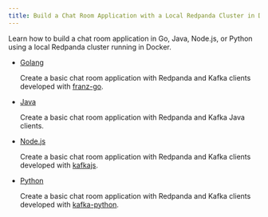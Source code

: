 ```yaml
---
title: Build a Chat Room Application with a Local Redpanda Cluster in Docker
---
```


<head>
    <meta name="title" content="Build a Chat Room Application with a Local Redpanda Cluster in Docker | Redpanda Docs"/>
    <meta name="description" content="Learn how to build a chat room application in Go, Java, Node.js, or Python using a local Redpanda cluster running in Docker."/>
    <link rel="canonical" href="https://docs.redpanda.com/docs/develop/chat-room-docker/" />
</head>

Learn how to build a chat room application in Go, Java, Node.js, or Python using a local Redpanda cluster running in Docker.

- [Golang](../guide-go)

  Create a basic chat room application with Redpanda and Kafka clients developed with [franz-go](https://github.com/twmb/franz-go).

- [Java](../guide-java)

  Create a basic chat room application with Redpanda and Kafka Java clients.

- [Node.js](../guide-nodejs)

  Create a basic chat room application with Redpanda and Kafka clients developed with [kafkajs](https://kafka.js.org/).

- [Python](../guide-python)

  Create a basic chat room application with Redpanda and Kafka clients developed with [kafka-python](https://kafka-python.readthedocs.io/en/master/).